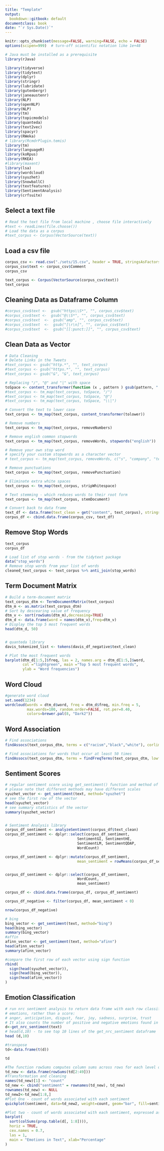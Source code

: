 ```yaml
---
title: "Template"
output:
  bookdown::gitbook: default
documentclass: book
date: "`r Sys.Date()`"
---
```


```r

knitr::opts_chunk$set(message=FALSE, warning=FALSE, echo = FALSE)
options(scipen=999)  # turn-off scientific notation like 1e+48

# Java must be installed as a prerequisite
library(rJava)

library(tidyverse)
library(tidytext)
library(dplyr)
library(stringr)
library(lubridate)
library(gutenbergr)
library(janeaustenr)
library(NLP)
library(openNLP)
library(NLP)
library(tm)
library(topicmodels)
library(quanteda)
library(text2vec)
library(spacyr)
library(RWeka)
# library(RcmdrPlugin.temis)
library(tm)
library(languageR)
library(koRpus)
library(RKEA)
#library(maxent)
library(lsa)
library(wordcloud)
library(syuzhet)
library(SnowballC)
library(textfeatures)
library(SentimentAnalysis)
library(crfsuite)

```

## Select a text file


```r

# Read the text file from local machine , choose file interactively
#text <- readLines(file.choose())
# Load the data as a corpus
#text_corpus <- Corpus(VectorSource(text))


```


## Load a csv file


```r

corpus_csv <- read.csv("./sets/15.csv", header = TRUE, stringsAsFactors = FALSE)
corpus_csv$text <- corpus_csv$Comment
corpus_csv

text_corpus <- Corpus(VectorSource(corpus_csv$text))
text_corpus

```


## Cleaning Data as Dataframe Column


```r

#corpus_csv$text <-  gsub("https\\S*", "", corpus_csv$text)
#corpus_csv$text <-  gsub("@\\S*", "", corpus_csv$text) 
#corpus_csv$text  <-  gsub("amp", "", corpus_csv$text) 
#corpus_csv$text  <-  gsub("[\r\n]", "", corpus_csv$text)
#corpus_csv$text  <-  gsub("[[:punct:]]", "", corpus_csv$text)

```



## Clean Data as Vector


```r

# Data Cleaning
# Delete Links in the Tweets
#text_corpus <- gsub("http.*", "", text_corpus)
#text_corpus <- gsub("https.*", "", text_corpus)
#text_corpus <- gsub("&", "&", text_corpus)

# Replacing "/", "@" and "|" with space
toSpace <- content_transformer(function (x , pattern ) gsub(pattern, " ", x))
#text_corpus <- tm_map(text_corpus, toSpace, "/")
#text_corpus <- tm_map(text_corpus, toSpace, "@")
#text_corpus <- tm_map(text_corpus, toSpace, "\\|")

# Convert the text to lower case
text_corpus <- tm_map(text_corpus, content_transformer(tolower))

# Remove numbers
text_corpus <- tm_map(text_corpus, removeNumbers)

# Remove english common stopwords
text_corpus <- tm_map(text_corpus, removeWords, stopwords("english"))

# Remove your own stop word
# specify your custom stopwords as a character vector
# text_corpus <- tm_map(text_corpus, removeWords, c("s", "company", "team")) 

# Remove punctuations
text_corpus <- tm_map(text_corpus, removePunctuation)

# Eliminate extra white spaces
text_corpus <- tm_map(text_corpus, stripWhitespace)

# Text stemming - which reduces words to their root form
text_corpus <- tm_map(text_corpus, stemDocument)

# Convert back to data frame
text_df <- data.frame(text_clean = get("content", text_corpus), stringsAsFactors = FALSE)
corpus_df <- cbind.data.frame(corpus_csv, text_df)


```


## Remove Stop Words

```r

text_corpus
corpus_df

# Load list of stop words - from the tidytext package
data("stop_words")
# Remove stop words from your list of words
cleaned_text_corpus <- text_corpus %>% anti_join(stop_words)

```


## Term Document Matrix


```r

# Build a term-document matrix
text_corpus_dtm <- TermDocumentMatrix(text_corpus)
dtm_m <- as.matrix(text_corpus_dtm)
# Sort by descearing value of frequency
dtm_v <- sort(rowSums(dtm_m),decreasing=TRUE)
dtm_d <- data.frame(word = names(dtm_v),freq=dtm_v)
# Display the top 5 most frequent words
head(dtm_d, 50)


# quanteda library
davis_tokenized_list <- tokens(davis_df_negative$text_clean)


```


```r

# Plot the most frequent words
barplot(dtm_d[1:5,]$freq, las = 2, names.arg = dtm_d[1:5,]$word,
        col ="lightgreen", main ="Top 5 most frequent words",
        ylab = "Word frequencies")

```


## Word Cloud


```r

#generate word cloud
set.seed(1234)
wordcloud(words = dtm_d$word, freq = dtm_d$freq, min.freq = 5,
          max.words=100, random.order=FALSE, rot.per=0.40, 
          colors=brewer.pal(8, "Dark2"))

```


## Word Association


```r

# Find associations 
findAssocs(text_corpus_dtm, terms = c("racism","black","white"), corlimit = 0.25)		

# Find associations for words that occur at least 50 times
findAssocs(text_corpus_dtm, terms = findFreqTerms(text_corpus_dtm, lowfreq = 50), corlimit = 0.25)


```


## Sentiment Scores

```r

# regular sentiment score using get_sentiment() function and method of your choice
# please note that different methods may have different scales
syuzhet_vector <- get_sentiment(text, method="syuzhet")
# see the first row of the vector
head(syuzhet_vector)
# see summary statistics of the vector
summary(syuzhet_vector)


# Sentiment Analysis library
corpus_df_sentiment <- analyzeSentiment(corpus_df$text_clean)
corpus_df_sentiment <- dplyr::select(corpus_df_sentiment, 
                                 SentimentGI, SentimentHE,
                                 SentimentLM, SentimentQDAP, 
                                 WordCount)

corpus_df_sentiment <- dplyr::mutate(corpus_df_sentiment, 
                                 mean_sentiment = rowMeans(corpus_df_sentiment[,-5]))


corpus_df_sentiment <- dplyr::select(corpus_df_sentiment, 
                                 WordCount, 
                                 mean_sentiment)

corpus_df <- cbind.data.frame(corpus_df, corpus_df_sentiment)

corpus_df_negative <- filter(corpus_df, mean_sentiment < 0)

nrow(corpus_df_negative)


```


```r

# bing
bing_vector <- get_sentiment(text, method="bing")
head(bing_vector)
summary(bing_vector)
#affin
afinn_vector <- get_sentiment(text, method="afinn")
head(afinn_vector)
summary(afinn_vector)

```


```r

#compare the first row of each vector using sign function
rbind(
  sign(head(syuzhet_vector)),
  sign(head(bing_vector)),
  sign(head(afinn_vector))
)

```


## Emotion Classification


```r

# run nrc sentiment analysis to return data frame with each row classified as one of the following
# emotions, rather than a score: 
# anger, anticipation, disgust, fear, joy, sadness, surprise, trust 
# It also counts the number of positive and negative emotions found in each row
d<-get_nrc_sentiment(text)
# head(d,10) - to see top 10 lines of the get_nrc_sentiment dataframe
head (d,10)

```


```r

#transpose
td<-data.frame(t(d))

td

#The function rowSums computes column sums across rows for each level of a grouping variable.
td_new <- data.frame(rowSums(td[2:49]))
#Transformation and cleaning
names(td_new)[1] <- "count"
td_new <- cbind("sentiment" = rownames(td_new), td_new)
rownames(td_new) <- NULL
td_new2<-td_new[1:8,]
#Plot One - count of words associated with each sentiment
quickplot(sentiment, data=td_new2, weight=count, geom="bar", fill=sentiment, ylab="count")+ggtitle("Survey sentiments")


```


```r

#Plot two - count of words associated with each sentiment, expressed as a percentage
barplot(
  sort(colSums(prop.table(d[, 1:8]))), 
  horiz = TRUE, 
  cex.names = 0.7, 
  las = 1, 
  main = "Emotions in Text", xlab="Percentage"
)

```

